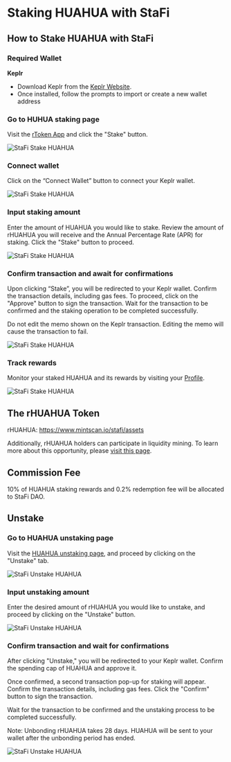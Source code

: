 # Staking HUAHUA with StaFi


## How to Stake HUAHUA with StaFi

### Required Wallet

**Keplr**

- Download Keplr from the [Keplr Website](https://www.keplr.app/).
- Once installed, follow the prompts to import or create a new wallet address

<Steps>

### Go to HUHUA staking page

Visit the [rToken App](https://app.stafi.io/gallery/all) and click the "Stake" button.

![StaFi Stake HUAHUA](/image/stakingunstakingcosmoshuahua_1-new.png)

### Connect wallet

Click on the “Connect Wallet” button to connect your Keplr wallet.

![StaFi Stake HUAHUA](/image/stakingunstakingcosmoshuahua_2-new.png)

### Input staking amount

Enter the amount of HUAHUA you would like to stake. Review the amount of rHUAHUA you will receive and the Annual Percentage Rate (APR) for staking. Click the "Stake" button to proceed.

![StaFi Stake HUAHUA](/image/stakingunstakingcosmoshuahua_4.png)

### Confirm transaction and await for confirmations

Upon clicking “Stake”, you will be redirected to your Keplr wallet. Confirm the transaction details, including gas fees. To proceed, click on the "Approve" button to sign the transaction. Wait for the transaction to be confirmed and the staking operation to be completed successfully.

<Callout type="info">
Do not edit the memo shown on the Keplr transaction. Editing the memo will cause the transaction to fail.
</Callout>

![StaFi Stake HUAHUA](/image/stakingunstakingcosmoshuahua_5.png)

### Track rewards

Monitor your staked HUAHUA and its rewards by visiting your [Profile](https://app.stafi.io/profile/cosmos).

![StaFi Stake HUAHUA](/image/stakingunstakingcosmoshuahua_6.png)

</Steps>

## The rHUAHUA Token

rHUAHUA: https://www.mintscan.io/stafi/assets

Additionally, rHUAHUA holders can participate in liquidity mining. To learn more about this opportunity, please [visit this page](https://app.stafi.io/pool/cosmos).

## Commission Fee

10% of HUAHUA staking rewards and  0.2% redemption fee will be allocated to StaFi DAO.

## Unstake

<Steps>

### Go to HUAHUA unstaking page

Visit the [HUAHUA unstaking page](https://app.stafi.io/gallery/cosmos/HUAHUA?tab=unstake), and proceed by clicking on the "Unstake" tab.

![StaFi Unstake HUAHUA](/image/stakingunstakingcosmoshuahua_7.png)

### Input unstaking amount

Enter the desired amount of rHUAHUA you would like to unstake, and proceed by clicking on the "Unstake" button.

![StaFi Unstake HUAHUA](/image/stakingunstakingcosmoshuahua_8.png)

### Confirm transaction and wait for confirmations

After clicking "Unstake," you will be redirected to your Keplr wallet. Confirm the spending cap of HUAHUA and approve it.

Once confirmed, a second transaction pop-up for staking will appear. Confirm the transaction details, including gas fees. Click the "Confirm" button to sign the transaction. 

Wait for the transaction to be confirmed and the unstaking process to be completed successfully.

<Callout type="info">
Note: Unbonding rHUAHUA takes 28 days. HUAHUA will be sent to your wallet after the unbonding period has ended.
</Callout>

![StaFi Unstake HUAHUA](/image/stakingunstakingcosmoshuahua_9.png)

</Steps>
